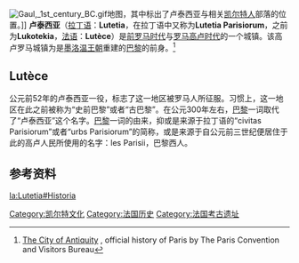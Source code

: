 {{coord|48.85|2.35|type:city_region:FR|display=title}}
[[File:Gaul,_1st_century_BC.gif|thumb]]地图，其中标出了卢泰西亚与相关[[凯尔特人|凯尔特人]]部落的位置。]]
'''卢泰西亚'''（[[拉丁语|拉丁语]]：'''Lutetia'''，在拉丁语中又称为'''Lutetia Parisiorum'''，之前为'''Lukotekia'''，[[法语|法语]]：'''Lutèce'''）是[[前罗马时代|前罗马时代]]与[[罗马高卢时代|罗马高卢时代]]的一个城镇。该高卢罗马城镇为是[[墨洛温王朝|墨洛温王朝]]重建的[[巴黎|巴黎]]的前身。<ref>[http://en.parisinfo.com/museums-monuments-paris/special-reports-1/paris-through-the-ages/guide/paris-through-the-ages_the-city-of-antiquity The City of Antiquity] {{Wayback|url=http://en.parisinfo.com/museums-monuments-paris/special-reports-1/paris-through-the-ages/guide/paris-through-the-ages_the-city-of-antiquity |date=20081212124430 }}, official history of Paris by The Paris Convention and Visitors Bureau</ref>

==Lutèce==
公元前52年的卢泰西亚一役，标志了这一地区被罗马人所征服。习惯上，这一地区在此之前被称为“史前巴黎”或者“古巴黎”。在公元300年左右，[[巴黎|巴黎]]一词取代了“卢泰西亚”这个名字。[[巴黎|巴黎]]一词的由来，抑或是来源于拉丁语的“civitas Parisiorum”或者“urbs Parisiorum”的简称，或是来源于自公元前三世纪便居住于此的高卢人民所使用的名字：les Parisii，巴黎西人。

==参考资料==
<references/>

[[Category:凯尔特文化|Category:凯尔特文化]]
[[Category:法国历史|Category:法国历史]]
[[Category:法国考古遗址|Category:法国考古遗址]]

[[la:Lutetia#Historia|la:Lutetia#Historia]]
